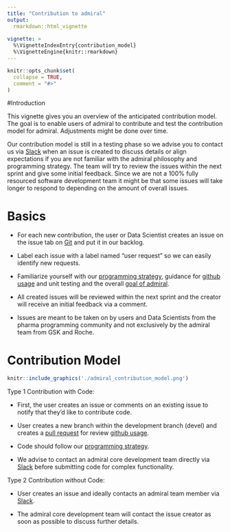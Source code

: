 ```yaml
---
title: "Contribution to admiral"
output: 
  rmarkdown::html_vignette
    
vignette: >
  %\VignetteIndexEntry{contribution_model}
  %\VignetteEngine{knitr::rmarkdown}
---
```


```r
knitr::opts_chunk$set(
  collapse = TRUE,
  comment = "#>"
)
```

#Introduction 

This vignette gives you an overview of the anticipated contribution model.
The goal is to enable users of admiral to contribute and test the contribution model for admiral. Adjustments might be done over time.
 
Our contribution model is still in a testing phase so we advise you to contact us via [Slack](https://app.slack.com/client/T028PB489D3/C02C8UN2JTT) when an issue is created to discuss details or align expectations if you are not familiar with the admiral philosophy and programming strategy. The team will try to review the issues within the next sprint and give some initial feedback. Since we are not a 100% fully resourced software development team it might be that some issues will take longer to respond to depending on the amount of overall issues. 


# Basics
 * For each new contribution, the user or Data Scientist creates an issue on the issue tab on [Git](https://github.com/Roche-GSK/admiral/issues) and put it in our backlog.
 
 * Label each issue with a label named “user request” so we can easily identify new requests.
 
 * Familiarize yourself with our [programming strategy](programming_strategy.html), guidance for [github usage](git_usage.html) and unit testing and the overall [goal of admiral](https://roche-gsk.github.io/admiral/index.html).
 
 * All created issues will be reviewed within the next sprint and the creator will receive an initial feedback via a comment.
 
 * Issues are meant to be taken on by users and Data Scientists from the pharma programming community and not exclusively by the admiral team from    GSK and Roche.

# Contribution Model

```r
knitr::include_graphics('./admiral_contribution_model.png')
```

Type 1 Contribution with Code: 

 * First, the user creates an issue or comments on an existing issue to notify that they’d like to contribute code.
 
 * User creates a new branch within the development branch (devel) and creates a [pull request](https://roche-gsk.github.io/admiral/articles/pr_review_guidance.html) for review [github usage](git_usage.html).

 * Code should follow our [programming strategy](programming_strategy.html).
 
 * We advise to contact an admiral core development team directly via [Slack](https://app.slack.com/client/T028PB489D3/C02C8UN2JTT) before submitting code for complex functionality. 


Type 2 Contribution without Code: 

 * User creates an issue and ideally contacts an admiral team member via [Slack](https://app.slack.com/client/T028PB489D3/C02C8UN2JTT). 
 
 * The admiral core development team will contact the issue creator as soon as possible to discuss further details.



